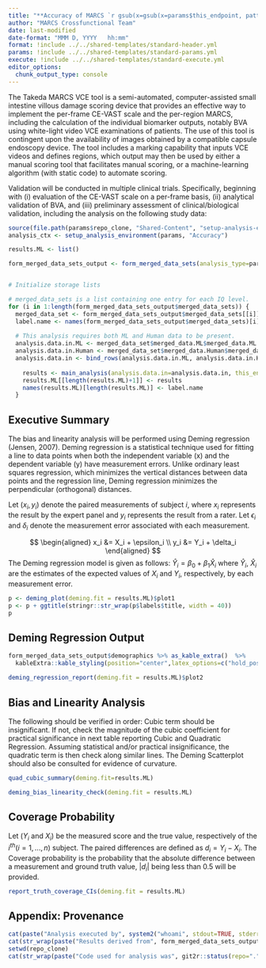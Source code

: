 ```yaml
---
title: "**Accuracy of MARCS `r gsub(x=gsub(x=params$this_endpoint, pattern='All_', replacement='All (tertile) '), pattern='_', replacement=' ')`**"
author: "MARCS Crossfunctional Team"
date: last-modified
date-format: "MMM D, YYYY   hh:mm"
format: !include ../../shared-templates/standard-header.yml
params: !include ../../shared-templates/standard-params.yml
execute: !include ../../shared-templates/standard-execute.yml
editor_options: 
  chunk_output_type: console
---
```


\newpage

The Takeda MARCS VCE tool is a semi-automated, computer-assisted small intestine villous damage scoring device that provides an effective way to implement the per-frame CE-VAST scale and the per-region MARCS, including the calculation of the individual biomarker outputs, notably BVA using white-light video VCE examinations of patients. The use of this tool is contingent upon the availability of images obtained by a compatible capsule endoscopy device. The tool includes a marking capability that inputs VCE videos and defines regions, which output may then be used by either a manual scoring tool that facilitates manual scoring, or a machine-learning algorithm (with static code) to automate scoring. 

```{=tex}
\begin{figure}
  \caption{Schematic Depiction of the SI and Areas Evaluated by MARCS}
  \centering
  \includegraphics{images/BVA.png}
  \caption*{Burden of Villous Atrophy (BVA) is the mean of the MARCS curve in Tertile 1.}
\end{figure}
```

Validation will be conducted in multiple clinical trials. Specifically, beginning with (i) evaluation of the CE-VAST scale on a per-frame basis, (ii) analytical validation of BVA, and (iii) preliminary assessment of clinical/biological validation, including the analysis on the following study data:

```{=tex}
\begin{figure}
  \caption{Study Calendar}
  \centering
  \includegraphics{images/Study_Design.png}
  \caption*{Scheduled visits identify when data of various types is collected.}
\end{figure}
```

\newpage

```r
source(file.path(params$repo_clone, "Shared-Content", "setup-analysis-environment.R"))
analysis_ctx <- setup_analysis_environment(params, "Accuracy")

results.ML <- list()

form_merged_data_sets_output <- form_merged_data_sets(analysis_type=params$analysis_type, study=study, this_endpoint=this_endpoint, output_dir=output_dir)


# Initialize storage lists

# merged_data_sets is a list containing one entry for each IQ level.
for (i in 1:length(form_merged_data_sets_output$merged_data_sets)) {
  merged_data_set <- form_merged_data_sets_output$merged_data_sets[[i]]
  label.name <- names(form_merged_data_sets_output$merged_data_sets)[i]
  
  # This analysis requires both ML and Human data to be present.
  analysis.data.in.ML <- merged_data_set$merged_data.ML$merged_data.ML.full %>% mutate(label.name=label.name)
  analysis.data.in.Human <- merged_data_set$merged_data.Human$merged_data.Human.full %>% mutate(label.name=label.name)
  analysis.data.in <- bind_rows(analysis.data.in.ML, analysis.data.in.Human)
  
    results <- main_analysis(analysis.data.in=analysis.data.in, this_endpoint=this_endpoint)
    results.ML[[length(results.ML)+1]] <- results
    names(results.ML)[length(results.ML)] <- label.name
  }


```

## Executive Summary

The bias and linearity analysis will be performed using Deming regression (Jensen, 2007). Deming regression is a statistical technique used for fitting a line to data points when both the independent variable (x) and the dependent variable (y) have measurement errors. Unlike ordinary least squares regression, which minimizes the vertical distances between data points and the regression line, Deming regression minimizes the perpendicular (orthogonal) distances. 

Let $(x_i, y_i)$ denote the paired measurements of subject $i$, where $x_i$ represents the result by the expert panel and $y_i$ represents the result from a rater. Let $\epsilon_i$ and $\delta_i$ denote the measurement error associated with each measurement.

$$
\begin{aligned}
x_i &= X_i + \epsilon_i \\
y_i &= Y_i + \delta_i
\end{aligned}
$$
The Deming regression model is given as follows: $\hat{Y}_i = \beta_0 + \beta_1 \hat{X}_i$ where $\hat{Y}_i$, $\hat{X}_i$ are the estimates of the expected values of $X_i$ and $Y_i$, respectively, by each measurement error.

```r
p <- deming_plot(deming.fit = results.ML)$plot1
p <- p + ggtitle(stringr::str_wrap(p$labels$title, width = 40))
p
```

## Deming Regression Output

```r
form_merged_data_sets_output$demographics %>% as_kable_extra()  %>%
  kableExtra::kable_styling(position="center",latex_options=c("hold_position")) 
```

```r
deming_regression_report(deming.fit = results.ML)$plot2
```

## Bias and Linearity Analysis

The following should be verified in order: Cubic term should be insignificant.  If not, check the magnitude of the cubic coefficient for practical significance in next table reporting Cubic and Quadratic Regression. Assuming statistical and/or practical insignificance, the quadratic term is then check along similar lines. The Deming Scatterplot should also be consulted for evidence of curvature.

```r
quad_cubic_summary(deming.fit=results.ML)
```

```r
deming_bias_linearity_check(deming.fit = results.ML)
```

## Coverage Probability

Let $(Y_i$ and $X_i)$  be the measured score and the true value, respectively of the $i^{th} (i = 1, ...,n)$ subject. The paired differences are defined as $d_i = Y_i - X_i$. The Coverage probability is the probability that the absolute difference between a measurement and ground truth value, $|d_i|$ being less than 0.5 will be provided.

```r
report_truth_coverage_CIs(deming.fit = results.ML) 
```


\newpage
## Appendix: Provenance {.unnumbered}
```r
cat(paste("Analysis executed by", system2("whoami", stdout=TRUE, stderr=TRUE)))
cat(str_wrap(paste("Results derived from", form_merged_data_sets_output$provenance), width=50, whitespace_only=FALSE))
setwd(repo_clone)
cat(str_wrap(paste("Code used for analysis was", git2r::status(repo=".", staged=TRUE, unstaged=TRUE, untracked=TRUE, ignored=FALSE, all_untracked=FALSE)), width=50, whitespace_only=FALSE))
```
